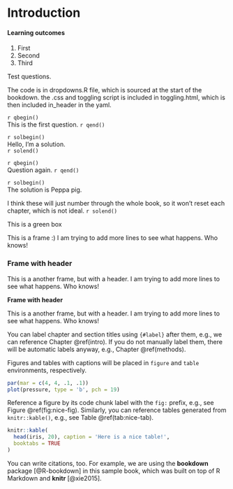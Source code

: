 # Introduction {#intro}

<div class="lo">
#### Learning outcomes {-}

1. First
2. Second
3. Third
</div>


Test questions.

The code is in dropdowns.R file, which is sourced at the start of the bookdown.	
the .css and toggling script is included in toggling.html, which is then included in_header in the yaml.

`r qbegin()`	
This is the first question.	
`r qend()`	

`r solbegin()`	
Hello, I'm a solution.	
`r solend()`	

`r qbegin()`	
Question again.	
`r qend()`	

`r solbegin()`	
The solution is Peppa pig. 	

I think these will just number through the whole book, so it won't reset each chapter, which is not ideal.
`r solend()`	

:::green	
This is a green box	
:::	

:::frame	
This is a frame :)
I am trying to add more lines to see what happens.
Who knows!
:::	


:::frame	
### Frame with header {-}

This is a another frame, but with a header.
I am trying to add more lines to see what happens.
Who knows!
:::	

:::frame	
**Frame with header**

This is a another frame, but with a header.
I am trying to add more lines to see what happens.
Who knows!
:::	


You can label chapter and section titles using `{#label}` after them, e.g., we can reference Chapter \@ref(intro). If you do not manually label them, there will be automatic labels anyway, e.g., Chapter \@ref(methods).

Figures and tables with captions will be placed in `figure` and `table` environments, respectively.

```r
par(mar = c(4, 4, .1, .1))
plot(pressure, type = 'b', pch = 19)
```

Reference a figure by its code chunk label with the `fig:` prefix, e.g., see Figure \@ref(fig:nice-fig). Similarly, you can reference tables generated from `knitr::kable()`, e.g., see Table \@ref(tab:nice-tab).

```r
knitr::kable(
  head(iris, 20), caption = 'Here is a nice table!',
  booktabs = TRUE
)
```

You can write citations, too. For example, we are using the **bookdown** package [@R-bookdown] in this sample book, which was built on top of R Markdown and **knitr** [@xie2015].
